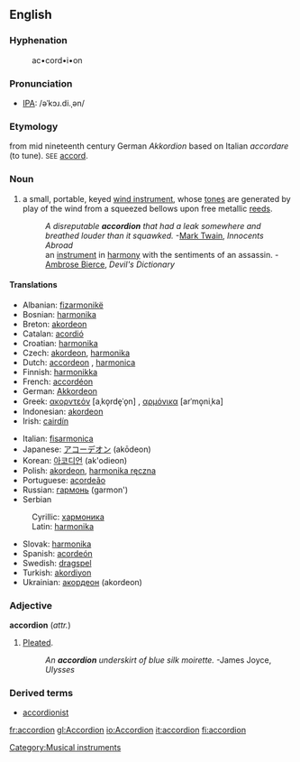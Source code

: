 {{wikipedia}}
[[Category:Musical instruments]]
==English==
===Hyphenation===
:ac•cord•i•on

===Pronunciation===
*[[IPA]]: /əˈkɔɹ.di.ˌən/

===Etymology===
from mid nineteenth century German ''Akkordion'' based on Italian ''accordare'' (to tune). <small>SEE</small> [[accord]].

===Noun===
{{en-noun-reg}} 

# a small, portable, keyed [[wind instrument]], whose [[tone]]s are generated by play of the wind from a squeezed bellows upon free metallic [[reed]]s.
#:''A disreputable '''accordion''' that had a leak somewhere and breathed louder than it squawked.'' -[[Mark Twain]], ''Innocents Abroad''
#:an [[musical instrument|instrument]] in [[harmony]] with the sentiments of an assassin. - [[Ambrose Bierce]], ''Devil's Dictionary''

====Translations====
{{top}}
*Albanian: [[fizarmonikë]] {{f}}
*Bosnian: [[harmonika]] {{f}}
*Breton: [[akordeon]] {{m}}
*Catalan: [[acordió]] {{m}}
*Croatian: [[harmonika]] {{f}}
*Czech: [[akordeon]], [[harmonika]]
*Dutch: [[accordeon]] {{n}}, [[harmonica]] {{m}}
*Finnish: [[harmonikka]]
*French: [[accordéon]] {{m}}
*German: [[Akkordeon]] {{n}}
*Greek: [[ακορντεόν]] [aˌko̞rde̞ˈo̞n] {{n}}, [[αρμόνικα]] [arˈmo̞niˌka] {{n}}
*Indonesian: [[akordeon]]
*Irish: [[cairdín]] {{m}}
{{mid}}
*Italian: [[fisarmonica]] {{f}}
*Japanese: [[アコーデオン]] (akōdeon)
*Korean: [[아코디언]] (ak'odieon)
*Polish: [[akordeon]], [[harmonika ręczna]]
*Portuguese: [[acordeão]]
*Russian: [[гармонь]] (garmon')
*Serbian
:Cyrillic: [[хармоника]] {{f}}
:Latin: [[harmonika]] {{f}}
*Slovak: [[harmonika]] {{f}}
*Spanish: [[acordeón]] {{m}}
*Swedish: [[dragspel]] {{n}}
*Turkish: [[akordiyon]]
*Ukrainian: [[акордеон]] (akordeon)
{{bottom}}

===Adjective===
'''accordion'''  (''attr.'')

# [[pleat|Pleated]].
#:''An '''accordion''' underskirt of blue silk moirette.''  -James Joyce, ''Ulysses''

===Derived terms===
*[[accordionist]]

[[fr:accordion]]
[[gl:Accordion]]
[[io:Accordion]]
[[it:accordion]]
[[fi:accordion]]